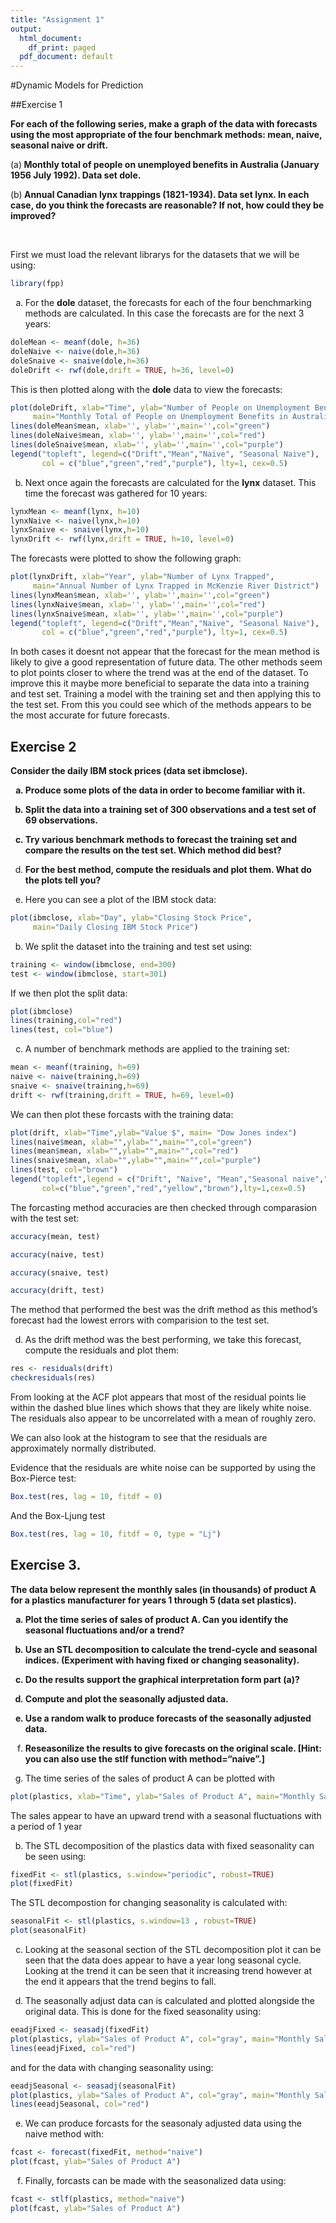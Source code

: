---
title: "Assignment 1"
output:
  html_document:
    df_print: paged
  pdf_document: default
---

#Dynamic Models for Prediction 


##Exercise 1 

<strong> <p>For each of the following series, make a graph of the data with forecasts using the most appropriate of the four benchmark methods: mean, naive, seasonal naive or drift.</strong> </p>

<p>(a)<strong> Monthly total of people on unemployed benefits in Australia (January 1956 July 1992). Data set dole.</strong> </p>

<p>(b)<strong> Annual Canadian lynx trappings (1821-1934). Data set lynx.
In each case, do you think the forecasts are reasonable? If not, how could they be improved? </strong></p> <br>

First we must load the relevant librarys for the datasets that we will be using:

```{r message=FALSE, warning=FALSE}
library(fpp)
```

(a) For the <strong>dole</strong> dataset, the forecasts for each of the four benchmarking methods are calculated. In this case the forecasts are for the next 3 years: 

```{r}
doleMean <- meanf(dole, h=36)
doleNaive <- naive(dole,h=36)
doleSnaive <- snaive(dole,h=36)
doleDrift <- rwf(dole,drift = TRUE, h=36, level=0)
```

This is then plotted along with the <strong>dole</strong> data to view the forecasts: 

```{r}
plot(doleDrift, xlab="Time", ylab="Number of People on Unemployment Benefits",
     main="Monthly Total of People on Unemployment Benefits in Australia")
lines(doleMean$mean, xlab='', ylab='',main='',col="green")
lines(doleNaive$mean, xlab='', ylab='',main='',col="red")
lines(doleSnaive$mean, xlab='', ylab='',main='',col="purple")
legend("topleft", legend=c("Drift","Mean","Naive", "Seasonal Naive"),
       col = c("blue","green","red","purple"), lty=1, cex=0.5)
```

(b) Next once again the forecasts are calculated for the <strong>lynx</strong> dataset. This time the forecast was gathered for 10 years: 

```{r}
lynxMean <- meanf(lynx, h=10)
lynxNaive <- naive(lynx,h=10)
lynxSnaive <- snaive(lynx,h=10)
lynxDrift <- rwf(lynx,drift = TRUE, h=10, level=0)
```

The forecasts were plotted to show the following graph: 

```{r}
plot(lynxDrift, xlab="Year", ylab="Number of Lynx Trapped",
     main="Annual Number of Lynx Trapped in McKenzie River District")
lines(lynxMean$mean, xlab='', ylab='',main='',col="green")
lines(lynxNaive$mean, xlab='', ylab='',main='',col="red")
lines(lynxSnaive$mean, xlab='', ylab='',main='',col="purple")
legend("topleft", legend=c("Drift","Mean","Naive", "Seasonal Naive"), 
       col = c("blue","green","red","purple"), lty=1, cex=0.5)
```

In both cases it doesnt not appear that the forecast for the mean method is likely to give a good representation of future data. The other methods seem to plot points closer to where the trend was at the end of the dataset. To improve this it maybe more beneficial to separate the data into a training and test set. Training a model with the training set and then applying this to the test set. From this you could see which of the methods appears to be the most accurate for future forecasts.

## Exercise 2

<strong> Consider the daily IBM stock prices (data set ibmclose).<br>

(a) Produce some plots of the data in order to become familiar with it.<br>

(b) Split the data into a training set of 300 observations and a test set of 69 observations.<br>

(c) Try various benchmark methods to forecast the training set and compare the results on the test set. Which method did best? <br>

(d) For the best method, compute the residuals and plot them. What do the plots tell you? </strong>


(a) Here you can see a plot of the IBM stock data:

```{r}
plot(ibmclose, xlab="Day", ylab="Closing Stock Price",
     main="Daily Closing IBM Stock Price")
```

(b) We split the dataset into the training and test set using: 

```{r}
training <- window(ibmclose, end=300)
test <- window(ibmclose, start=301)
```

If we then plot the split data: 

```{r}
plot(ibmclose)
lines(training,col="red")
lines(test, col="blue")
```


(c) A number of benchmark methods are applied to the training set: 

```{r}
mean <- meanf(training, h=69)
naive <- naive(training,h=69)
snaive <- snaive(training,h=69)
drift <- rwf(training,drift = TRUE, h=69, level=0)
```

We can then plot these forcasts with the training data: 

```{r}
plot(drift, xlab="Time",ylab="Value $", main= "Dow Jones index")
lines(naive$mean, xlab="",ylab="",main="",col="green")
lines(mean$mean, xlab="",ylab="",main="",col="red")
lines(snaive$mean, xlab="",ylab="",main="",col="purple")
lines(test, col="brown")
legend("topleft",legend = c("Drift", "Naive", "Mean","Seasonal naive","Test set"), 
       col=c("blue","green","red","yellow","brown"),lty=1,cex=0.5)
```

The forcasting method accuracies are then checked through comparasion with the test set: 

```{r}
accuracy(mean, test)
```
```{r}
accuracy(naive, test)
```

```{r}
accuracy(snaive, test)
```

```{r}
accuracy(drift, test)
```

The method that performed the best was the drift method as this method's forecast had the lowest errors with comparision to the test set.

(d) As the drift method was the best performing, we take this forecast, compute the residuals and plot them: 

```{r}
res <- residuals(drift)
checkresiduals(res)
```

From looking at the ACF plot appears that most of the residual points lie within the dashed blue lines which shows that they are likely white noise. The residuals also appear to be uncorrelated with a mean of roughly zero. 

We can also look at the histogram to see that the residuals are approximately normally distributed.

Evidence that the residuals are white noise can be supported by using the Box-Pierce test:

```{r}
Box.test(res, lag = 10, fitdf = 0)
```

And the Box-Ljung test 
```{r}
Box.test(res, lag = 10, fitdf = 0, type = "Lj")
```


## Exercise 3.
<strong> The data below represent the monthly sales (in thousands) of product A for a plastics manufacturer
for years 1 through 5 (data set plastics).

(a) Plot the time series of sales of product A. Can you identify the seasonal fluctuations and/or a trend?
(b) Use an STL decomposition to calculate the trend-cycle and seasonal indices. (Experiment with
having fixed or changing seasonality).
(c) Do the results support the graphical interpretation form part (a)?
(d) Compute and plot the seasonally adjusted data.
(e) Use a random walk to produce forecasts of the seasonally adjusted data.
(f) Reseasonilize the results to give forecasts on the original scale.
[Hint: you can also use the stlf function with method="naive".] </strong>


(a) The time series of the sales of product A can be plotted with 

```{r}
plot(plastics, xlab="Time", ylab="Sales of Product A", main="Monthly Sales of Product A")
```

The sales appear to have an upward trend with a seasonal fluctuations with a period of 1 year 

(b) The STL decomposition of the plastics data with fixed seasonality can be seen using: 

```{r}
fixedFit <- stl(plastics, s.window="periodic", robust=TRUE)
plot(fixedFit)
```

The STL decompostion for changing seasonality is calculated with: 

```{r}
seasonalFit <- stl(plastics, s.window=13 , robust=TRUE)
plot(seasonalFit)
```

(c) Looking at the seasonal section of the STL decomposition plot it can be seen that the data does appear to have a year long seasonal cycle. Looking at the trend it can be seen that it increasing trend however at the end it appears that the trend begins to fall. 

(d) The seasonally adjust data can is calculated and plotted alongside the original data. This is done for the fixed seasonality using: 

```{r}
eeadjFixed <- seasadj(fixedFit)
plot(plastics, ylab="Sales of Product A", col="gray", main="Monthly Sales of Product A")
lines(eeadjFixed, col="red")

```

and for the data with changing seasonality using: 

```{r}
eeadjSeasonal <- seasadj(seasonalFit)
plot(plastics, ylab="Sales of Product A", col="gray", main="Monthly Sales of Product A")
lines(eeadjSeasonal, col="red")
```

(e) We can produce forcasts for the seasonaly adjusted data using the naive method with: 

```{r}
fcast <- forecast(fixedFit, method="naive")
plot(fcast, ylab="Sales of Product A")
```

(f) Finally, forcasts can be made with the seasonalized data using: 

```{r}
fcast <- stlf(plastics, method="naive")
plot(fcast, ylab="Sales of Product A")
```

